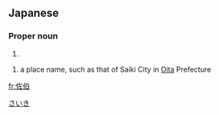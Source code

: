 ==Japanese==
{{ja-kanjitab|佐|伯}}

===Proper noun===
{{ja-pos|proper|さえき}}

# {{surname|lang=ja|sort=さえき}}

{{ja-pos|proper|さいき}}

# a place name, such as that of Saiki City in [[Oita]] Prefecture

[[Category:ja:Cities|さいき]]

[[fr:佐伯]]